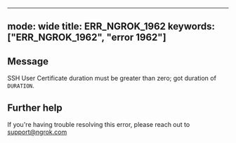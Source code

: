 
---
mode: wide
title: ERR_NGROK_1962
keywords: ["ERR_NGROK_1962", "error 1962"]
---

## Message
SSH User Certificate duration must be greater than zero; got duration of `DURATION`.




## Further help
If you're having trouble resolving this error, please reach out to [support@ngrok.com](mailto:support@ngrok.com?subject=Help%20with%20ERR_NGROK_1962)

